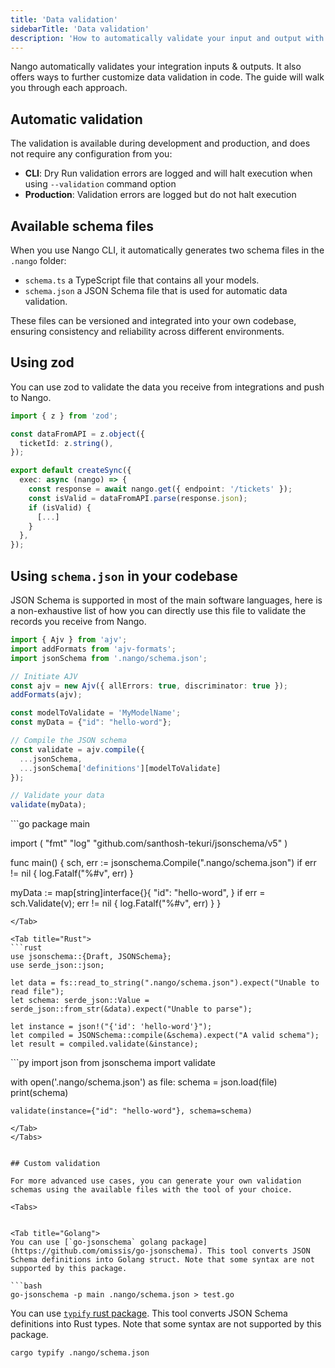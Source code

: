 ```yaml
---
title: 'Data validation'
sidebarTitle: 'Data validation'
description: 'How to automatically validate your input and output with JSONSchema'
---
```


Nango automatically validates your integration inputs & outputs. It also offers ways to further customize data validation in code. The guide will walk you through each approach.

## Automatic validation

The validation is available during development and production, and does not require any configuration from you:

- **CLI**: Dry Run validation errors are logged and will halt execution when using `--validation` command option
- **Production**: Validation errors are logged but do not halt execution


## Available schema files

When you use Nango CLI, it automatically generates two schema files in the `.nango` folder:

- `schema.ts` a TypeScript file that contains all your models.
- `schema.json` a JSON Schema file that is used for automatic data validation.

These files can be versioned and integrated into your own codebase, ensuring consistency and reliability across different environments.



## Using zod

You can use zod to validate the data you receive from integrations and push to Nango.


```typescript
import { z } from 'zod';

const dataFromAPI = z.object({  
  ticketId: z.string(),
});

export default createSync({
  exec: async (nango) => {
    const response = await nango.get({ endpoint: '/tickets' });
    const isValid = dataFromAPI.parse(response.json);
    if (isValid) {
      [...]
    }
  },
});
```


## Using `schema.json` in your codebase

JSON Schema is supported in most of the main software languages, here is a non-exhaustive list of how you can directly use this file to validate the records you receive from Nango.

<Tabs>

<Tab title="Typescript">

```ts
import { Ajv } from 'ajv';
import addFormats from 'ajv-formats';
import jsonSchema from '.nango/schema.json';

// Initiate AJV
const ajv = new Ajv({ allErrors: true, discriminator: true });
addFormats(ajv);

const modelToValidate = 'MyModelName';
const myData = {"id": "hello-word"};

// Compile the JSON schema
const validate = ajv.compile({
  ...jsonSchema,
  ...jsonSchema['definitions'][modelToValidate]
});

// Validate your data
validate(myData);
```
</Tab>


<Tab title="Golang">
```go
package main

import (
	"fmt"
	"log"
	"github.com/santhosh-tekuri/jsonschema/v5"
)

func main() {
  sch, err := jsonschema.Compile(".nango/schema.json")
  if err != nil {
    log.Fatalf("%#v", err)
  }

  myData := map[string]interface{}{
		"id": "hello-word",
	}
  if err = sch.Validate(v); err != nil {
    log.Fatalf("%#v", err)
  }
}
```
</Tab>

<Tab title="Rust">
```rust
use jsonschema::{Draft, JSONSchema};
use serde_json::json;

let data = fs::read_to_string(".nango/schema.json").expect("Unable to read file");
let schema: serde_json::Value = serde_json::from_str(&data).expect("Unable to parse");

let instance = json!("{'id': 'hello-word'}");
let compiled = JSONSchema::compile(&schema).expect("A valid schema");
let result = compiled.validate(&instance);
```
</Tab>


<Tab title="Python">
```py
import json
from jsonschema import validate

with open('.nango/schema.json') as file:
    schema = json.load(file)
    print(schema)

    validate(instance={"id": "hello-word"}, schema=schema)
```
</Tab>
</Tabs>


## Custom validation

For more advanced use cases, you can generate your own validation schemas using the available files with the tool of your choice.

<Tabs>


<Tab title="Golang">
You can use [`go-jsonschema` golang package](https://github.com/omissis/go-jsonschema). This tool converts JSON Schema definitions into Golang struct. Note that some syntax are not supported by this package.

```bash
go-jsonschema -p main .nango/schema.json > test.go
```

</Tab>


<Tab title="Rust">

You can use [`typify` rust package](https://github.com/oxidecomputer/typify). This tool converts JSON Schema definitions into Rust types.  Note that some syntax are not supported by this package.

```bash
cargo typify .nango/schema.json
```
</Tab>
</Tabs>